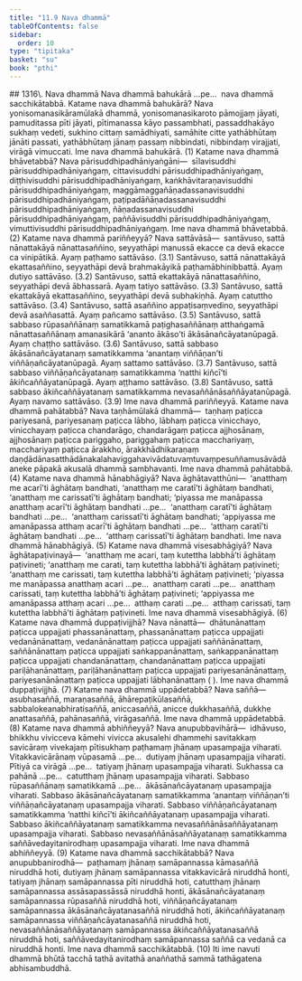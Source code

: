 ```yaml
---
title: "11.9 Nava dhammā"
tableOfContents: false
sidebar:
  order: 10
type: "tipitaka"
basket: "su"
book: "pthi"
---
```



<DynamicBreadcrumb />

<Paragraph type="center" book="pthi">
## 1316\. Nava dhammā
</Paragraph>

<Division number="359" book="pthi" bookNo="8" page="252">

<Paragraph number="1317" book="pthi">
Nava dhammā bahukārā …pe…  nava dhammā sacchikātabbā.
</Paragraph>

<Paragraph number="1318" book="pthi">
Katame nava dhammā <Emphasis>bahukārā?</Emphasis> Nava yonisomanasikāramūlakā dhammā, yonisomanasikaroto pāmojjaṃ jāyati, pamuditassa pīti jāyati, pītimanassa kāyo passambhati, passaddhakāyo sukhaṃ vedeti, sukhino cittaṃ samādhiyati, samāhite citte yathābhūtaṃ jānāti passati, yathābhūtaṃ jānaṃ passaṃ nibbindati, nibbindaṃ virajjati, virāgā vimuccati. Ime nava dhammā bahukārā. (1)
</Paragraph>

<Paragraph number="1319" book="pthi">
Katame nava dhammā <Emphasis>bhāvetabbā?</Emphasis> Nava pārisuddhipadhāniyaṅgāni—  sīlavisuddhi pārisuddhipadhāniyaṅgaṃ, cittavisuddhi pārisuddhipadhāniyaṅgaṃ, diṭṭhivisuddhi pārisuddhipadhāniyaṅgaṃ, kaṅkhāvitaraṇavisuddhi pārisuddhipadhāniyaṅgaṃ, maggāmaggañāṇadassanavisuddhi pārisuddhipadhāniyaṅgaṃ, paṭipadāñāṇadassanavisuddhi pārisuddhipadhāniyaṅgaṃ, ñāṇadassanavisuddhi pārisuddhipadhāniyaṅgaṃ, paññāvisuddhi pārisuddhipadhāniyaṅgaṃ, vimuttivisuddhi pārisuddhipadhāniyaṅgaṃ. Ime nava dhammā bhāvetabbā. (2)
</Paragraph>

<Paragraph number="1320" book="pthi">
Katame nava dhammā <Emphasis>pariññeyyā?</Emphasis> Nava sattāvāsā—  santāvuso, sattā nānattakāyā nānattasaññino, seyyathāpi manussā ekacce ca devā ekacce ca vinipātikā. Ayaṃ paṭhamo sattāvāso. (3.1)
</Paragraph>

<Paragraph number="1321" book="pthi">
Santāvuso, sattā nānattakāyā ekattasaññino, seyyathāpi devā brahmakāyikā paṭhamābhinibbattā. Ayaṃ dutiyo sattāvāso. (3.2)
</Paragraph>

<Paragraph number="1322" book="pthi">
Santāvuso, sattā ekattakāyā nānattasaññino, seyyathāpi devā ābhassarā. Ayaṃ tatiyo sattāvāso. (3.3)
</Paragraph>

<Paragraph number="1323" book="pthi">
Santāvuso, sattā ekattakāyā ekattasaññino, seyyathāpi devā subhakiṇhā. Ayaṃ catuttho sattāvāso. (3.4)
</Paragraph>

<Paragraph number="1324" book="pthi">
Santāvuso, sattā asaññino appaṭisaṃvedino, seyyathāpi devā asaññasattā. Ayaṃ pañcamo sattāvāso. (3.5)
</Paragraph>

<Paragraph number="1325" book="pthi">
Santāvuso, sattā sabbaso rūpasaññānaṃ samatikkamā paṭighasaññānaṃ atthaṅgamā nānattasaññānaṃ amanasikārā ‘ananto ākāso’ti ākāsānañcāyatanūpagā. Ayaṃ chaṭṭho sattāvāso. (3.6)
</Paragraph>

<Paragraph number="1326" book="pthi">
Santāvuso, sattā sabbaso ākāsānañcāyatanaṃ samatikkamma ‘anantaṃ viññāṇan’ti viññāṇañcāyatanūpagā. Ayaṃ sattamo sattāvāso. (3.7)
</Paragraph>

<Paragraph number="1327" book="pthi">
Santāvuso, sattā sabbaso viññāṇañcāyatanaṃ samatikkamma ‘natthi kiñcī’ti ākiñcaññāyatanūpagā. Ayaṃ aṭṭhamo sattāvāso. (3.8)
</Paragraph>

<Paragraph number="1328" book="pthi">
Santāvuso, sattā sabbaso ākiñcaññāyatanaṃ samatikkamma nevasaññānāsaññāyatanūpagā. Ayaṃ navamo sattāvāso. (3.9) Ime nava dhammā pariññeyyā.
</Paragraph>

<Paragraph number="1329" book="pthi">
Katame nava dhammā <Emphasis>pahātabbā?</Emphasis> Nava taṇhāmūlakā dhammā—  taṇhaṃ paṭicca pariyesanā, pariyesanaṃ paṭicca lābho, lābhaṃ paṭicca vinicchayo, vinicchayaṃ paṭicca chandarāgo, chandarāgaṃ paṭicca ajjhosānaṃ, ajjhosānaṃ paṭicca pariggaho, pariggahaṃ paṭicca macchariyaṃ, macchariyaṃ paṭicca ārakkho, ārakkhādhikaraṇaṃ daṇḍādānasatthādānakalahaviggahavivādatuvaṃtuvaṃpesuññamusāvādā aneke pāpakā akusalā dhammā sambhavanti. Ime nava dhammā pahātabbā. (4)
</Paragraph>

<Paragraph number="1330" book="pthi">
Katame nava dhammā <Emphasis>hānabhāgiyā?</Emphasis> Nava āghātavatthūni—  ‘anatthaṃ me acarī’ti āghātaṃ bandhati, ‘anatthaṃ me caratī’ti āghātaṃ bandhati, ‘anatthaṃ me carissatī’ti āghātaṃ bandhati; ‘piyassa me manāpassa anatthaṃ acarī’ti āghātaṃ bandhati …pe…  ‘anatthaṃ caratī’ti āghātaṃ bandhati …pe…  ‘anatthaṃ carissatī’ti āghātaṃ bandhati; ‘appiyassa me amanāpassa atthaṃ acarī’ti āghātaṃ bandhati …pe…  ‘atthaṃ caratī’ti āghātaṃ bandhati …pe…  ‘atthaṃ carissatī’ti āghātaṃ bandhati. Ime nava dhammā hānabhāgiyā. (5)
</Paragraph>

<Paragraph number="1331" book="pthi">
Katame nava dhammā <Emphasis>visesabhāgiyā?</Emphasis> Nava āghātapaṭivinayā—  ‘anatthaṃ me acari, taṃ kutettha labbhā’ti āghātaṃ paṭivineti; ‘anatthaṃ me carati, taṃ kutettha labbhā’ti āghātaṃ paṭivineti; ‘anatthaṃ me carissati, taṃ kutettha labbhā’ti āghātaṃ paṭivineti; ‘piyassa me manāpassa anatthaṃ acari …pe…  anatthaṃ carati …pe…  anatthaṃ carissati, taṃ kutettha labbhā’ti āghātaṃ paṭivineti; ‘appiyassa me amanāpassa atthaṃ acari …pe…  atthaṃ carati …pe…  atthaṃ carissati, taṃ kutettha labbhā’ti āghātaṃ paṭivineti. Ime nava dhammā visesabhāgiyā. (6)
</Paragraph>

<Paragraph number="1332" book="pthi">
Katame nava dhammā <Emphasis>duppaṭivijjhā?</Emphasis> Nava nānattā—  dhātunānattaṃ paṭicca uppajjati phassanānattaṃ, phassanānattaṃ paṭicca uppajjati vedanānānattaṃ, vedanānānattaṃ paṭicca uppajjati saññānānattaṃ, saññānānattaṃ paṭicca uppajjati saṅkappanānattaṃ, saṅkappanānattaṃ paṭicca uppajjati chandanānattaṃ, chandanānattaṃ paṭicca uppajjati pariḷāhanānattaṃ, pariḷāhanānattaṃ paṭicca uppajjati pariyesanānānattaṃ, pariyesanānānattaṃ paṭicca uppajjati lābhanānattaṃ ( ). Ime nava dhammā duppaṭivijjhā. (7)
</Paragraph>

<Paragraph number="1333" book="pthi">
Katame nava dhammā <Emphasis>uppādetabbā?</Emphasis> Nava saññā—  asubhasaññā, maraṇasaññā, āhārepaṭikūlasaññā, sabbalokeanabhiratisaññā, aniccasaññā, anicce dukkhasaññā, dukkhe anattasaññā, pahānasaññā, virāgasaññā. Ime nava dhammā uppādetabbā. (8)
</Paragraph>

<Paragraph number="1334" book="pthi">
Katame nava dhammā <Emphasis>abhiññeyyā?</Emphasis> Nava anupubbavihārā—  idhāvuso, bhikkhu vivicceva kāmehi vivicca akusalehi dhammehi savitakkaṃ savicāraṃ vivekajaṃ pītisukhaṃ paṭhamaṃ jhānaṃ upasampajja viharati. Vitakkavicārānaṃ vūpasamā …pe…  dutiyaṃ jhānaṃ upasampajja viharati. Pītiyā ca virāgā …pe…  tatiyaṃ jhānaṃ upasampajja viharati. Sukhassa ca pahānā …pe…  catutthaṃ jhānaṃ upasampajja viharati. Sabbaso rūpasaññānaṃ samatikkamā …pe…  ākāsānañcāyatanaṃ upasampajja viharati. Sabbaso ākāsānañcāyatanaṃ samatikkamma ‘anantaṃ viññāṇan’ti viññāṇañcāyatanaṃ upasampajja viharati. Sabbaso viññāṇañcāyatanaṃ samatikkamma ‘natthi kiñcī’ti ākiñcaññāyatanaṃ upasampajja viharati. Sabbaso ākiñcaññāyatanaṃ samatikkamma nevasaññānāsaññāyatanaṃ upasampajja viharati. Sabbaso nevasaññānāsaññāyatanaṃ samatikkamma saññāvedayitanirodhaṃ upasampajja viharati. Ime nava dhammā abhiññeyyā. (9)
</Paragraph>

<Paragraph number="1335" book="pthi">
Katame nava dhammā <Emphasis>sacchikātabbā?</Emphasis> Nava anupubbanirodhā—  paṭhamaṃ jhānaṃ samāpannassa kāmasaññā niruddhā hoti, dutiyaṃ jhānaṃ samāpannassa vitakkavicārā niruddhā honti, tatiyaṃ jhānaṃ samāpannassa pīti niruddhā hoti, catutthaṃ jhānaṃ samāpannassa assāsapassāssā niruddhā honti, ākāsānañcāyatanaṃ samāpannassa rūpasaññā niruddhā hoti, viññāṇañcāyatanaṃ samāpannassa ākāsānañcāyatanasaññā niruddhā hoti, ākiñcaññāyatanaṃ samāpannassa viññāṇañcāyatanasaññā niruddhā hoti, nevasaññānāsaññāyatanaṃ samāpannassa ākiñcaññāyatanasaññā niruddhā hoti, saññāvedayitanirodhaṃ samāpannassa saññā ca vedanā ca niruddhā honti. Ime nava dhammā sacchikātabbā. (10)
</Paragraph>

<Paragraph number="1336" book="pthi">
Iti ime navuti dhammā bhūtā tacchā tathā avitathā anaññathā sammā tathāgatena abhisambuddhā.
</Paragraph>
</Division>